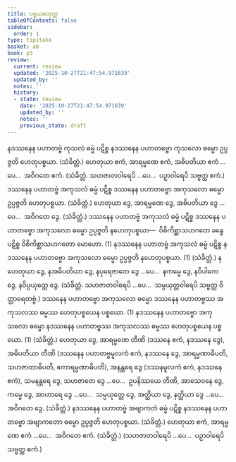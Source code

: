 ```yaml
---
title: ပစ္စယစတုက္က
tableOfContents: false
sidebar:
  order: 1
type: tipitaka
basket: ab
book: p3
review:
  current: review
  updated: '2025-10-27T21:47:54.971639'
  updated_by: ''
  notes: ''
  history:
  - state: review
    date: '2025-10-27T21:47:54.971639'
    updated_by: ''
    notes: ''
    previous_state: draft
---
```



<ReviewStatus review={frontmatter.review} showDetails={true} />

<HypothesisAnnotation frontmatter={frontmatter} />

<DynamicBreadcrumb />

<Division number="1" book="p3" e="ch" v="39" p="429">

<Paragraph number="2372" book="p3">
နဒဿနေန ပဟာတဗ္ဗံ ကုသလံ ဓမ္မံ ပဋိစ္စ နဒဿနေန ပဟာတဗ္ဗော ကုသလော ဓမ္မော ဥပ္ပဇ္ဇတိ ဟေတုပစ္စယာ. (သံခိတ္တံ.)
</Paragraph>

<Paragraph number="2373" book="p3">
ဟေတုယာ ဧကံ, အာရမ္မဏေ ဧကံ, အဓိပတိယာ ဧကံ …ပေ…  အဝိဂတေ ဧကံ. (သံခိတ္တံ. သဟဇာတဝါရေပိ …ပေ…  ပဉှာဝါရေပိ သဗ္ဗတ္ထ ဧကံ.)
</Paragraph>

</Division>
<Division number="2" book="p3" e="ch" v="39" p="423">

<Paragraph number="2374" book="p3">
ဒဿနေန ပဟာတဗ္ဗံ အကုသလံ ဓမ္မံ ပဋိစ္စ ဒဿနေန ပဟာတဗ္ဗော အကုသလော ဓမ္မော ဥပ္ပဇ္ဇတိ ဟေတုပစ္စယာ. (သံခိတ္တံ.)
</Paragraph>

<Paragraph number="2375" book="p3">
ဟေတုယာ ဒွေ, အာရမ္မဏေ ဒွေ, အဓိပတိယာ ဒွေ …ပေ…  အဝိဂတေ ဒွေ. (သံခိတ္တံ.)
</Paragraph>

</Division>
<Division number="3" book="p3" e="ch" v="39" p="429">

<Paragraph number="2376" book="p3">
ဒဿနေန ပဟာတဗ္ဗံ အကုသလံ ဓမ္မံ ပဋိစ္စ ဒဿနေန ပဟာတဗ္ဗော အကုသလော ဓမ္မော ဥပ္ပဇ္ဇတိ နဟေတုပစ္စယာ—  ဝိစိကိစ္ဆာသဟဂတေ ခန္ဓေ ပဋိစ္စ ဝိစိကိစ္ဆာသဟဂတော မောဟော. (1)
</Paragraph>

<Paragraph number="2377" book="p3">
နဒဿနေန ပဟာတဗ္ဗံ အကုသလံ ဓမ္မံ ပဋိစ္စ နဒဿနေန ပဟာတဗ္ဗော အကုသလော ဓမ္မော ဥပ္ပဇ္ဇတိ နဟေတုပစ္စယာ. (1) (သံခိတ္တံ.)
</Paragraph>

</Division>
<Division number="4" book="p3" e="ch" v="39" p="429">

<Paragraph number="2378" book="p3">
နဟေတုယာ ဒွေ, နအဓိပတိယာ ဒွေ, နပုရေဇာတေ ဒွေ …ပေ…  နကမ္မေ ဒွေ, နဝိပါကေ ဒွေ, နဝိပ္ပယုတ္တေ ဒွေ. (သံခိတ္တံ. သဟဇာတဝါရေပိ …ပေ…  သမ္ပယုတ္တဝါရေပိ သဗ္ဗတ္ထ ဝိတ္ထာရေတဗ္ဗံ.)
</Paragraph>

</Division>
<Division number="5" book="p3" e="ch" v="39" p="430">

<Paragraph number="2379" book="p3">
ဒဿနေန ပဟာတဗ္ဗော အကုသလော ဓမ္မော ဒဿနေန ပဟာတဗ္ဗဿ အကုသလဿ ဓမ္မဿ ဟေတုပစ္စယေန ပစ္စယော. (1)
</Paragraph>

<Paragraph number="2380" book="p3">
နဒဿနေန ပဟာတဗ္ဗော အကုသလော ဓမ္မော နဒဿနေန ပဟာတဗ္ဗဿ အကုသလဿ ဓမ္မဿ ဟေတုပစ္စယေန ပစ္စယော. (1) (သံခိတ္တံ.)
</Paragraph>

</Division>
<Division number="6" book="p3" e="ch" v="39" p="430">

<Paragraph number="2381" book="p3">
ဟေတုယာ ဒွေ, အာရမ္မဏေ တီဏိ (ဒဿနေ ဧကံ, နဒဿနေ ဒွေ), အဓိပတိယာ တီဏိ (ဒဿနေန ပဟာတဗ္ဗမူလကံ ဧကံ, နဒဿနေ ဒွေ, အာရမ္မဏာဓိပတိ, သဟဇာတာဓိပတိ, ဧကာရမ္မဏာဓိပတိ), အနန္တရေ ဒွေ (ဒဿနမူလကံ ဧကံ, နဒဿနေ ဧကံ), သမနန္တရေ ဒွေ, သဟဇာတေ ဒွေ …ပေ…  ဥပနိဿယေ တီဏိ, အာသေဝနေ ဒွေ, ကမ္မေ ဒွေ, အာဟာရေ ဒွေ …ပေ…  သမ္ပယုတ္တေ ဒွေ, အတ္ထိယာ ဒွေ, နတ္ထိယာ ဒွေ …ပေ…  အဝိဂတေ ဒွေ. (သံခိတ္တံ.)
</Paragraph>

</Division>
<Division number="7" book="p3" e="ch" v="39" p="430">

<Paragraph number="2382" book="p3">
နဒဿနေန ပဟာတဗ္ဗံ အဗျာကတံ ဓမ္မံ ပဋိစ္စ နဒဿနေန ပဟာတဗ္ဗော အဗျာကတော ဓမ္မော ဥပ္ပဇ္ဇတိ ဟေတုပစ္စယာ. (သံခိတ္တံ.)
</Paragraph>

<Paragraph number="2383" book="p3">
ဟေတုယာ ဧကံ, အာရမ္မဏေ ဧကံ …ပေ…  အဝိဂတေ ဧကံ. (သံခိတ္တံ.)
</Paragraph>

<Paragraph number="2384" book="p3">
(သဟဇာတဝါရေပိ …ပေ…  ပဉှာဝါရေပိ သဗ္ဗတ္ထ ဧကံ.)
</Paragraph>
</Division>
